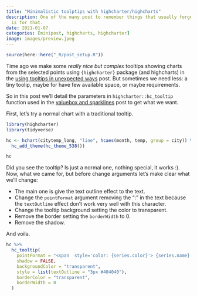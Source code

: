 ```yaml
---
title: "Minimalistic toolptips with highcharter/highcharts"
description: One of the many post to remember things that usually forget. Yes, this blog
  is for that.
date: 2021-01-07
categories: [minipost, highcharts, highcharter]
image: images/preview.jpeg
---
```


```r
source(here::here("_R/post_setup.R"))
```

Time ago we make some _really nice but complex_ tooltips showing charts from
the selected points using `{highcharter}` package (and highcharts)
in the [using tooltips in unexpected ways](../2019-02-04-using-tooltips-in-unexpected-ways/) 
post. But sometimes we need less: a tiny toolip, maybe for have few available space,
or maybe requirements.

So in this post we'll detail the parameters in `highcharter::hc_tooltip` function
used in the [valuebox and sparklines](../2020-06-26-valuebox-and-sparklines) post 
to get what we want.

First, let's try a normal chart with a traditional tooltip.

```r
library(highcharter)
library(tidyverse)

hc <- hchart(citytemp_long, "line", hcaes(month, temp, group = city)) %>% 
  hc_add_theme(hc_theme_538()) 

hc
```

Did you see the tooltip? Is just a normal one, nothing special, it works :). Now, 
what we came for, but before change arguments let's make clear what we'll change:

- The main one is give the text outline effect to the text.
- Change the `pointFormat` argument removing the ":" in the text because
the `textOutline` effect don't work very well with this character.
- Change the tooltip background setting the color to transparent.
- Remove the border setting the `borderWidth` to 0.
- Remove the shadow.

And voila.

```r
hc %>% 
  hc_tooltip(
    pointFormat = "<span  style='color: {series.color}'> {series.name} <b>{point.y}</b><br/></span>",
    shadow = FALSE,
    backgroundColor = "transparent",
    style = list(textOutline = "3px #404040"),
    borderColor = "transparent",
    borderWidth = 0
  )
```



